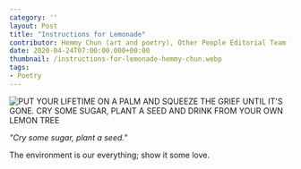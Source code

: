 ---
category: ''
layout: Post
title: "Instructions for Lemonade"
contributor: Hemmy Chun (art and poetry), Other People Editorial Team (caption)
date: 2020-04-24T07:00:00.000+00:00
thumbnail: /instructions-for-lemonade-hemmy-chun.webp
tags: 
- Poetry
---
<div class="center">
    <img src="/images/2020/instructions-for-lemonade-hemmy-chun.jpg"
        alt="PUT YOUR LIFETIME ON A PALM AND SQUEEZE THE GRIEF UNTIL IT'S GONE. CRY SOME SUGAR, PLANT A SEED AND DRINK FROM YOUR OWN LEMON TREE"
        class="w650" />
</div>


<p class="center"><em>"Cry some sugar, plant a seed."</em></p>

The environment is our everything; show it some love.